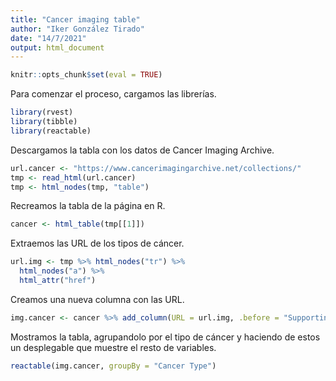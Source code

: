 ```yaml
---
title: "Cancer imaging table"
author: "Iker González Tirado"
date: "14/7/2021"
output: html_document
---
```


```r
knitr::opts_chunk$set(eval = TRUE)
```

Para comenzar el proceso, cargamos las librerías.

```r
library(rvest)
library(tibble)
library(reactable)
```

Descargamos la tabla con los datos de Cancer Imaging Archive.

```r
url.cancer <- "https://www.cancerimagingarchive.net/collections/"
tmp <- read_html(url.cancer)
tmp <- html_nodes(tmp, "table")
```

Recreamos la tabla de la página en R.

```r
cancer <- html_table(tmp[[1]])
```

Extraemos las URL de los tipos de cáncer.

```r
url.img <- tmp %>% html_nodes("tr") %>%
  html_nodes("a") %>%
  html_attr("href")
```

Creamos una nueva columna con las URL.

```r
img.cancer <- cancer %>% add_column(URL = url.img, .before = "Supporting Data")
```

Mostramos la tabla, agrupandolo por el tipo de cáncer y haciendo de estos un desplegable
que muestre el resto de variables.

```r
reactable(img.cancer, groupBy = "Cancer Type")
```





